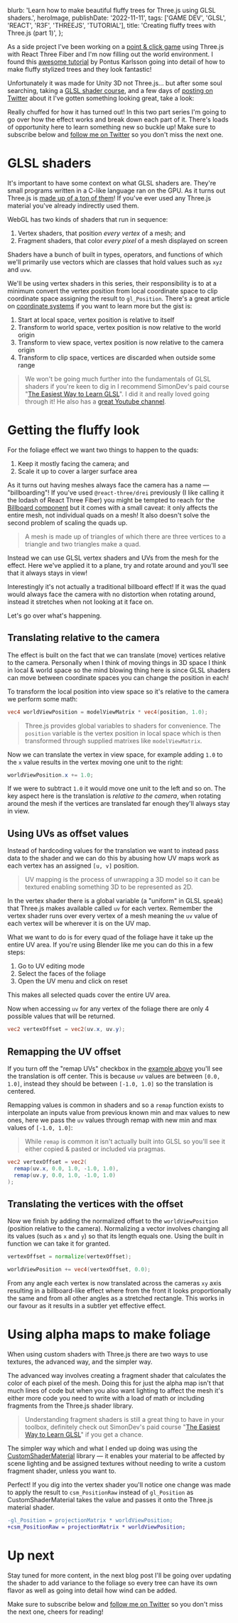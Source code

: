 
  blurb: 'Learn how to make beautiful fluffy trees for Three.js using GLSL shaders.',
  heroImage,
  publishDate: '2022-11-11',
  tags: ['GAME DEV', 'GLSL', 'REACT', 'R3F', 'THREEJS', 'TUTORIAL'],
  title: 'Creating fluffy trees with Three.js (part 1)',
};

As a side project I've been working on a [point & click game](https://twitter.com/_douges/status/1583776108943904769) using Three.js with React Three Fiber and I'm now filling out the world environment.
I found this [awesome tutorial](https://www.youtube.com/watch?v=iASMFba7GeI) by Pontus Karlsson going into detail of how to make fluffy stylized trees and they look fantastic!

Unfortunately it was made for Unity 3D not Three.js... but after some soul searching,
taking a [GLSL shader course](https://simondev.teachable.com/p/glsl-shaders-from-scratch?coupon_code=EARLYBIRD2022),
and a few days of [posting on Twitter](https://twitter.com/_douges/status/1587314407520235520) about it I've gotten something looking great,
take a look:

<TreeComplete />

Really chuffed for how it has turned out!
In this two part series I'm going to go over how the effect works and break down each part of it.
There's loads of opportunity here to learn something new so buckle up!
Make sure to subscribe below and [follow me on Twitter](https://twitter.com/_douges) so you don't miss the next one.

# GLSL shaders

It's important to have some context on what GLSL shaders are.
They're small programs written in a C-like language ran on the GPU.
As it turns out Three.js is [made up of a ton of them](https://github.com/mrdoob/three.js/tree/da820c4dabc364c221571555c6f0b7034710b5d7/src/renderers/shaders)!
If you've ever used any Three.js material you've already indirectly used them.

WebGL has two kinds of shaders that run in sequence:

1. Vertex shaders, that position _every vertex_ of a mesh; and
2. Fragment shaders, that color _every pixel_ of a mesh displayed on screen

<Box padding="xlarge">
  <Shaders />
</Box>

Shaders have a bunch of built in types,
operators,
and functions
of which we'll primarily use vectors which are classes that hold values such as `xyz` and `uvw`.

We'll be using vertex shaders in this series,
their responsibility is to at a minimum convert the vertex position from local coordinate space to clip coordinate space assigning the result to `gl_Position`.
There's a great article on [coordinate systems](https://learnopengl.com/Getting-started/Coordinate-Systems) if you want to learn more but the gist is:

1. Start at local space, vertex position is relative to itself
1. Transform to world space, vertex position is now relative to the world origin
1. Transform to view space, vertex position is now relative to the camera origin
1. Transform to clip space, vertices are discarded when outside some range

> We won't be going much further into the fundamentals of GLSL shaders if you're keen to dig in I recommend SimonDev's paid course "[The Easiest Way to Learn GLSL](https://simondev.teachable.com/p/glsl-shaders-from-scratch?coupon_code=EARLYBIRD2022)".
> I did it and really loved going through it!
> He also has a [great Youtube channel](https://www.youtube.com/channel/UCEwhtpXrg5MmwlH04ANpL8A).

# Getting the fluffy look

For the foliage effect we want two things to happen to the quads:

1. Keep it mostly facing the camera; and
1. Scale it up to cover a larger surface area

As it turns out having meshes always face the camera has a name —
"billboarding"!
If you've used `@react-three/drei` previously (I like calling it the lodash of React Three Fiber) you might be tempted to reach for the [Billboard component](https://github.com/pmndrs/drei#billboard) but it comes with a small caveat: it only affects the entire mesh,
not individual quads on a mesh!
It also doesn't solve the second problem of scaling the quads up.

> <Box paddingY="large">
>   <Vertices />
> </Box>
>
> A mesh is made up of triangles of which there are three vertices to a triangle and two triangles make a quad.

Instead we can use GLSL vertex shaders and UVs from the mesh for the effect.
Here we've applied it to a plane,
try and rotate around and you'll see that it always stays in view!

<PlaneBillboard />

Interestingly it's not actually a traditional billboard effect!
If it was the quad would always face the camera with no distortion when rotating around,
instead it stretches when not looking at it face on.

Let's go over what's happening.

## Translating relative to the camera

The effect is built on the fact that we can translate (move) vertices relative to the camera.
Personally when I think of moving things in 3D space I think in local & world space so the mind blowing thing here is since GLSL shaders can move between coordinate spaces you can change the position in each!

To transform the local position into view space so it's relative to the camera we perform some math:

```glsl
vec4 worldViewPosition = modelViewMatrix * vec4(position, 1.0);
```

> Three.js provides global variables to shaders for convenience. The `position` variable is the vertex position in local space which is then transformed through supplied matrixes like `modelViewMatrix`.

Now we can translate the vertex in view space,
for example adding `1.0` to the `x` value results in the vertex moving one unit to the right:

```glsl
worldViewPosition.x += 1.0;
```

<Box padding="xlarge">
  <Translate />
</Box>

If we were to subtract `1.0` it would move one unit to the left and so on.
The key aspect here is the translation is _relative to the camera_,
when rotating around the mesh if the vertices are translated far enough they'll always stay in view.

## Using UVs as offset values

Instead of hardcoding values for the translation we want to instead pass data to the shader and we can do this by abusing how UV maps work as each vertex has an assigned `[u, v]` position.

> <Box paddingY="large">
>   <UVW />
> </Box>
> UV mapping is the process of unwrapping a 3D model so it can be textured enabling something 3D to be
> represented as 2D.

In the vertex shader there is a global variable (a "uniform" in GLSL speak) that Three.js makes available called `uv` for each vertex.
Remember the vertex shader runs over every vertex of a mesh meaning the `uv` value of each vertex will be wherever it is on the UV map.

<Box padding="xlarge">
  <UVPoints />
</Box>

What we want to do is for every quad of the foliage have it take up the entire UV area.
If you're using Blender like me you can do this in a few steps:

1. Go to UV editing mode
1. Select the faces of the foliage
1. Open the UV menu and click on reset

This makes all selected quads cover the entire UV area.

<Box padding="xlarge">
  <ModifiedUVs />
</Box>

Now when accessing `uv` for any vertex of the foliage there are only 4 possible values that will be returned.

```glsl
vec2 vertexOffset = vec2(uv.x, uv.y);
```

## Remapping the UV offset

If you turn off the "remap UVs" checkbox in the [example above](#plane-billboard) you'll see the translation is off center.
This is because `uv` values are between `[0.0, 1.0]`,
instead they should be between `[-1.0, 1.0]` so the translation is centered.

Remapping values is common in shaders and so a `remap` function exists to interpolate an inputs value from previous known min and max values to new ones,
here we pass the `uv` values through remap with new min and max values of `[-1.0, 1.0]`:

> While `remap` is common it isn't actually built into GLSL so you'll see it either copied &
> pasted or included via pragmas.

<Box padding="xlarge">
  <RemappedUVs />
</Box>

```glsl
vec2 vertexOffset = vec2(
  remap(uv.x, 0.0, 1.0, -1.0, 1.0),
  remap(uv.y, 0.0, 1.0, -1.0, 1.0)
);
```

## Translating the vertices with the offset

Now we finish by adding the normalized offset to the `worldViewPosition` (position relative to the camera).
Normalizing a vector involves changing all its values (such as `x` and `y`) so that its length equals one.
Using the built in function we can take it for granted.

```glsl
vertexOffset = normalize(vertexOffset);

worldViewPosition += vec4(vertexOffset, 0.0);
```

From any angle each vertex is now translated across the cameras `xy` axis resulting in a billboard-like effect where from the front it looks proportionally the same and from all other angles as a stretched rectangle.
This works in our favour as it results in a subtler yet effective effect.

<TreeNoAlpha />

# Using alpha maps to make foliage

When using custom shaders with Three.js there are two ways to use textures,
the advanced way,
and the simpler way.

The advanced way involves creating a fragment shader that calculates the color of each pixel of the mesh.
Doing this for just the alpha map isn't that much lines of code but when you also want lighting to affect the mesh it's either more code you need to write with a load of math or including fragments from the Three.js shader library.

> Understanding fragment shaders is still a great thing to have in your toolbox,
> definitely check out SimonDev's paid course "[The Easiest Way to Learn GLSL](https://simondev.teachable.com/p/glsl-shaders-from-scratch?coupon_code=EARLYBIRD2022)" if you get a chance.

The simpler way which and what I ended up doing was using the [CustomShaderMaterial](https://github.com/FarazzShaikh/THREE-CustomShaderMaterial) library —
it enables your material to be affected by scene lighting and be assigned textures without needing to write a custom fragment shader,
unless you want to.

<PlaneAlpha />

Perfect!
If you dig into the vertex shader you'll notice one change was made to apply the result to `csm_PositionRaw` instead of `gl_Position` as CustomShaderMaterial takes the value and passes it onto the Three.js material shader.

```diff
-gl_Position = projectionMatrix * worldViewPosition;
+csm_PositionRaw = projectionMatrix * worldViewPosition;
```

# Up next

Stay tuned for more content,
in the next blog post I'll be going over updating the shader to add variance to the foliage so every tree can have its own flavor as well as going into detail how wind can be added.

Make sure to subscribe below and [follow me on Twitter](https://twitter.com/_douges) so you don't miss the next one,
cheers for reading!
